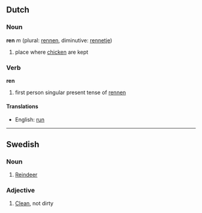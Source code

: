 ==Dutch==
===Noun===
'''ren''' ''m'' (plural: [[rennen]], diminutive: [[rennetje]])

# place where [[chicken]] are kept

===Verb===
'''ren'''

# first person singular present tense of [[rennen]]

====Translations====
*English: [[run]]

----
==Swedish==

===Noun===
#[[Reindeer]]

===Adjective===
#[[Clean]], not dirty